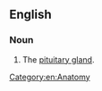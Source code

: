 ==English==

===Noun===
{{en-noun}}

# {{lb|en|informal|biology}} The [[pituitary gland]].

[[Category:en:Anatomy]]